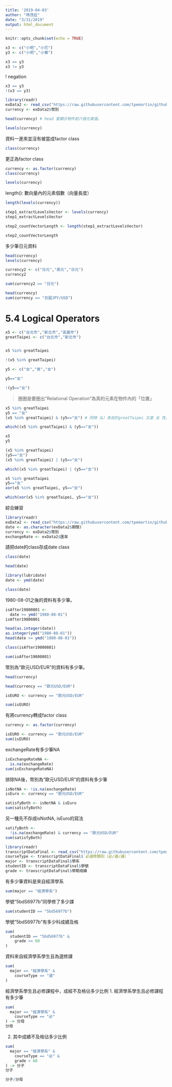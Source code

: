 ```yaml
---
title: '2019-04-03'
author: "林茂廷"
date: "3/31/2019"
output: html_document
---
```


```r
knitr::opts_chunk$set(echo = TRUE)
```


```r
x3 <- c("小明","小花")
y3 <- c("小明","小華")
```

```r
x3 == y3
x3 != y3
```

! negation
```r
x3 == y3
!(x3 == y3)
```

```r
library(readr)
exData2 <- read_csv("https://raw.githubusercontent.com/tpemartin/github-data/master/exData2.csv")
currency <- exData2$幣別
```

```r
head(currency) # head 會顯示物件前六個元素值。
```
```r
levels(currency)
```


資料一進來並沒有被當成factor class
```r
class(currency)
```

更正為factor class
```r
currency <- as.factor(currency)
class(currency)
```


```r
levels(currency)
```

length(): 數向量內的元素個數（向量長度）
```r
length(levels(currency))
```

```r
step1_extractLevelsVector <- levels(currency)
step1_extractLevelsVector
```

```r
step2_countVectorLength <- length(step1_extractLevelsVector)
```

```r
step2_countVectorLength
```

多少筆日元資料

```r
head(currency)
levels(currency)
```

```r
currency2 <- c("日元","美元","日元")
currency2
```

```r
sum(currency2 == "日元")
```

```r
head(currency)
sum(currency == "日圓JPY/USD")
```

# 5.4 Logical Operators

```r
x5 <- c("台北市","新北市","高雄市")
greatTaipei <- c("台北市","新北市")


x5 %in% greatTaipei
```



```r
!(x5 %in% greatTaipei)
```

```r
y5 <- c("女","男","女")

y5=="女"
```







```r
!(y5=="女")
```

> 圈圏是要圏出"Relational Operation"為真的元素在物件內的「位置」

```r
x5 %in% greatTaipei
y5 == "女"
(x5 %in% greatTaipei) & (y5=="女") # 同時（&）來自於greatTaipei 又是 女 性。
```

```r
which((x5 %in% greatTaipei) & (y5=="女"))
```

```r
x5
y5
```

```r
(x5 %in% greatTaipei)
(y5=="女")
(x5 %in% greatTaipei) | (y5=="女")
```


```r
which((x5 %in% greatTaipei) | (y5=="女"))
```

```r
x5 %in% greatTaipei
y5=="女"
xor(x5 %in% greatTaipei, y5=="女")
```



```r
which(xor(x5 %in% greatTaipei, y5=="女"))
```


綜合練習
```r
library(readr)
exData2 <- read_csv("https://raw.githubusercontent.com/tpemartin/github-data/master/exData2.csv")
date <- as.character(exData2$期間)
currency <- exData2$幣別
exchangeRate <- exData2$匯率
```

請把date的class存成date class
```r
class(date)
```

```r
head(date)
```

```r
library(lubridate)
date <- ymd(date)
```

```r
class(date)
```

1980-08-01之後的資料有多少筆。

```r
isAfter19800801 <-
  date >= ymd("1980-08-01")
isAfter19800801
```


```r
head(as.integer(date))
as.integer(ymd("1980-08-01"))
head(date >= ymd("1980-08-01"))
```

```r
class(isAfter19800801)
```

```r
sum(isAfter19800801)
```


幣別為“歐元USD/EUR”的資料有多少筆。
```r
head(currency)

```

```r
head(currency == "歐元USD/EUR")

isEURO <- currency == "歐元USD/EUR"
```

```r
sum(isEURO)
```


有將currency轉成factor class
```r
currency <- as.factor(currency)
```

```r
isEURO <- currency == "歐元USD/EUR"
sum(isEURO)
```

exchangeRate有多少筆NA
```r
isExchangeRateNA <-
  is.na(exchangeRate)
sum(isExchangeRateNA)
```

排除NA後，幣別為“歐元USD/EUR”的資料有多少筆

```r
isNotNA <- !is.na(exchangeRate)
isEuro <- currency == "歐元USD/EUR"
```


```r
satisfyBoth <- isNotNA & isEuro
sum(satisfyBoth)
```

另一種先不存成isNotNA, isEuro的寫法
```r
satifyBoth <-
  !is.na(exchangeRate) & currency == "歐元USD/EUR"
sum(satisfyBoth)
```


```r
library(readr)
transcriptDataFinal <- read_csv("https://raw.githubusercontent.com/tpemartin/github-data/master/transcriptDataFinal.csv")
courseType <- transcriptDataFinal$`必選修類別（必∕選∕通）`
major <- transcriptDataFinal$學系
studentID <- transcriptDataFinal$學號
grade <- transcriptDataFinal$學期成績
```

有多少筆資料是來自經濟學系
```r
sum(major == "經濟學系")
```

學號“5bdS6977b”同學修了多少課
```r
sum(studentID == "5bdS6977b")
```

學號“5bdS6977b”有多少科成績及格
```r
sum(
  studentID == "5bdS6977b" &
    grade >= 60
)
```

資料來自經濟學系學生且為選修課
```r
sum(
  major == "經濟學系" &
    courseType == "選"
)
```

經濟學系學生且必修課程中，成經不及格佔多少比例
1. 經濟學系學生且必修課程有多少筆
```r
sum(
  major == "經濟學系" &
    courseType == "必"
) -> 分母
分母
```

2. 其中成績不及格佔多少比例
```r
sum(
  major == "經濟學系" &
    courseType == "必" &
    grade < 60
) -> 分子
分子
```

```r
分子/分母
```












































